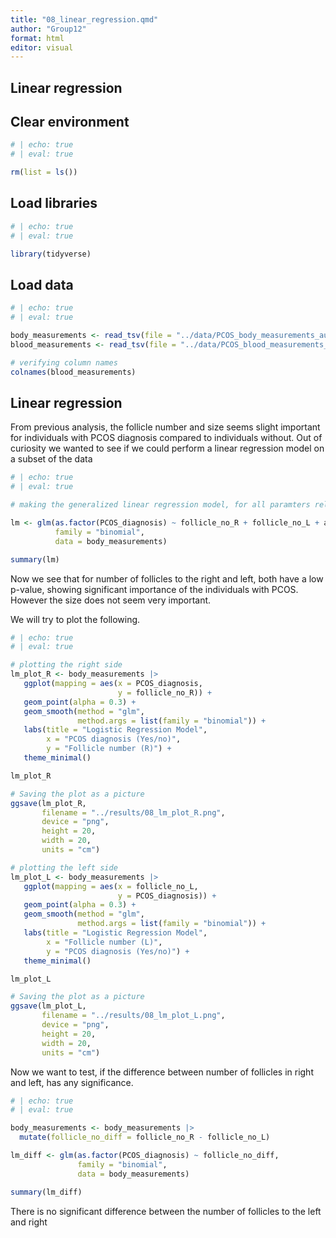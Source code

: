 ```yaml
---
title: "08_linear_regression.qmd"
author: "Group12"
format: html
editor: visual
---
```


## Linear regression

## Clear environment

```r
# | echo: true 
# | eval: true  

rm(list = ls())
```

## Load libraries

```r
# | echo: true 
# | eval: true  

library(tidyverse)

```

## Load data

```r
# | echo: true 
# | eval: true 

body_measurements <- read_tsv(file = "../data/PCOS_body_measurements_aug.tsv")
blood_measurements <- read_tsv(file = "../data/PCOS_blood_measurements_aug.tsv")

# verifying column names
colnames(blood_measurements)
```

## Linear regression

From previous analysis, the follicle number and size seems slight important for individuals with PCOS diagnosis compared to individuals without. Out of curiosity we wanted to see if we could perform a linear regression model on a subset of the data

```r
# | echo: true 
# | eval: true 

# making the generalized linear regression model, for all paramters related to follicles size of number

lm <- glm(as.factor(PCOS_diagnosis) ~ follicle_no_R + follicle_no_L + avg_fsize_R + avg_fsize_L, 
          family = "binomial",
          data = body_measurements)

summary(lm)

```

Now we see that for number of follicles to the right and left, both have a low p-value, showing significant importance of the individuals with PCOS. However the size does not seem very important.

We will try to plot the following.

```r
# | echo: true 
# | eval: true 

# plotting the right side
lm_plot_R <- body_measurements |>
   ggplot(mapping = aes(x = PCOS_diagnosis, 
                        y = follicle_no_R)) +
   geom_point(alpha = 0.3) +
   geom_smooth(method = "glm",
               method.args = list(family = "binomial")) +
   labs(title = "Logistic Regression Model",
        x = "PCOS diagnosis (Yes/no)",
        y = "Follicle number (R)") +
   theme_minimal()

lm_plot_R

# Saving the plot as a picture
ggsave(lm_plot_R,
       filename = "../results/08_lm_plot_R.png",
       device = "png",
       height = 20,
       width = 20,
       units = "cm")

# plotting the left side
lm_plot_L <- body_measurements |>
   ggplot(mapping = aes(x = follicle_no_L, 
                        y = PCOS_diagnosis)) +
   geom_point(alpha = 0.3) +
   geom_smooth(method = "glm",
               method.args = list(family = "binomial")) +
   labs(title = "Logistic Regression Model",
        x = "Follicle number (L)",
        y = "PCOS diagnosis (Yes/no)") +
   theme_minimal()

lm_plot_L

# Saving the plot as a picture
ggsave(lm_plot_L,
       filename = "../results/08_lm_plot_L.png",
       device = "png",
       height = 20,
       width = 20,
       units = "cm")

```

Now we want to test, if the difference between number of follicles in right and left, has any significance.

```r
# | echo: true 
# | eval: true 

body_measurements <- body_measurements |>
  mutate(follicle_no_diff = follicle_no_R - follicle_no_L)

lm_diff <- glm(as.factor(PCOS_diagnosis) ~ follicle_no_diff, 
               family = "binomial",
               data = body_measurements)

summary(lm_diff)


```

There is no significant difference between the number of follicles to the left and right

